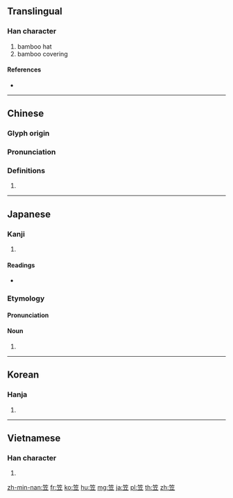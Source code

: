 {{character info/new}}
==Translingual==

===Han character===
{{Han char|rn=118|rad=竹|as=05|sn=11|four=88108|canj=HYT}}

# bamboo hat
# bamboo covering

====References====
* {{Han ref|kx=0880.070|dkj=25924|dj=1308.030|hdz=52959.020|uh=7B20|ud=31520|bh=B2C1|bd=45761}}

----

==Chinese==
{{zh-forms}}

===Glyph origin===
{{Han etym}}

===Pronunciation===
{{zh-pron
|m=lì
|c=lap1,lap6
|h=pfs=
|md=
|mn=qz:le̍rh/tp,lk,km,mg,hc:loe̍h/zz,kh,tn,tc,yl:le̍h/sx:lerē
|w=
|mc=y
|oc=y
|cat=
}}

===Definitions===
{{zh-hanzi}}

# {{rfdef|lang=zh}}

----

==Japanese==

===Kanji===
{{ja-kanji|grade=|rs=竹05}}

# {{defn|lang=ja|sort=竹05}}

====Readings====
* {{ja-readings|on=[[りゅう]] (ryū)|kun=[[かさ]] (kasa)|nanori=}}

===Etymology===
{{ja-kanjitab|かさ|yomi=k}}
{{wikipedia|lang=ja}}

{{rfe|lang=ja|Related to [[傘]]}}

====Pronunciation====
{{ja-pron|かさ|yomi=k}}

====Noun====
{{ja-noun|かさ}}

# {{rfdef|ja}}

----

==Korean==

===Hanja===
{{ko-hanja|hangeul=[[립]]>[[입]]|eumhun=삿갓|rv=rip>ip|mr=rip>ip|y=lip>ip}}

# {{defn|ko}}

----

==Vietnamese==

===Han character===
{{vi-hantu|[[lạp]], [[lợp]], [[lép]], [[liếp]], [[lụp]], [[rạp]], [[lẹp]], [[lớp]], [[nập]], [[rập]], [[sập]], [[sệp]], [[sụp]], [[tấp]]|rs=竹05}}

# {{defn|lang=vi|sort=竹05}}

[[zh-min-nan:笠]]
[[fr:笠]]
[[ko:笠]]
[[hu:笠]]
[[mg:笠]]
[[ja:笠]]
[[pl:笠]]
[[th:笠]]
[[zh:笠]]